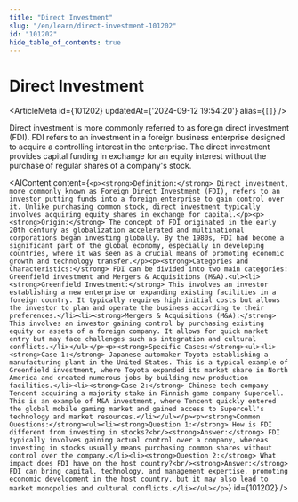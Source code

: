 ```yaml
---
title: "Direct Investment"
slug: "/en/learn/direct-investment-101202"
id: "101202"
hide_table_of_contents: true
---
```



# Direct Investment

<ArticleMeta id={101202} updatedAt={'2024-09-12 19:54:20'} alias={`[]`} />
<div className='border-solid border-b border-t-0 my-4 border-[var(--ifm-color-gray-300)]' />

Direct investment is more commonly referred to as foreign direct investment (FDI). FDI refers to an investment in a foreign business enterprise designed to acquire a controlling interest in the enterprise. The direct investment provides capital funding in exchange for an equity interest without the purchase of regular shares of a company's stock.

<AIContent content={`<p><strong>Definition:</strong> Direct investment, more commonly known as Foreign Direct Investment (FDI), refers to an investor putting funds into a foreign enterprise to gain control over it. Unlike purchasing common stock, direct investment typically involves acquiring equity shares in exchange for capital.</p><p><strong>Origin:</strong> The concept of FDI originated in the early 20th century as globalization accelerated and multinational corporations began investing globally. By the 1980s, FDI had become a significant part of the global economy, especially in developing countries, where it was seen as a crucial means of promoting economic growth and technology transfer.</p><p><strong>Categories and Characteristics:</strong> FDI can be divided into two main categories: Greenfield investment and Mergers & Acquisitions (M&A).<ul><li><strong>Greenfield Investment:</strong> This involves an investor establishing a new enterprise or expanding existing facilities in a foreign country. It typically requires high initial costs but allows the investor to plan and operate the business according to their preferences.</li><li><strong>Mergers & Acquisitions (M&A):</strong> This involves an investor gaining control by purchasing existing equity or assets of a foreign company. It allows for quick market entry but may face challenges such as integration and cultural conflicts.</li></ul></p><p><strong>Specific Cases:</strong><ul><li><strong>Case 1:</strong> Japanese automaker Toyota establishing a manufacturing plant in the United States. This is a typical example of Greenfield investment, where Toyota expanded its market share in North America and created numerous jobs by building new production facilities.</li><li><strong>Case 2:</strong> Chinese tech company Tencent acquiring a majority stake in Finnish game company Supercell. This is an example of M&A investment, where Tencent quickly entered the global mobile gaming market and gained access to Supercell's technology and market resources.</li></ul></p><p><strong>Common Questions:</strong><ul><li><strong>Question 1:</strong> How is FDI different from investing in stocks?<br/><strong>Answer:</strong> FDI typically involves gaining actual control over a company, whereas investing in stocks usually means purchasing common shares without control over the company.</li><li><strong>Question 2:</strong> What impact does FDI have on the host country?<br/><strong>Answer:</strong> FDI can bring capital, technology, and management expertise, promoting economic development in the host country, but it may also lead to market monopolies and cultural conflicts.</li></ul></p>`} id={101202} />
